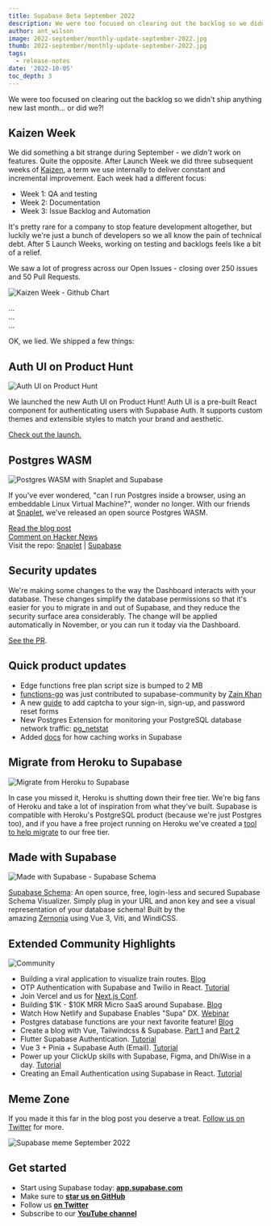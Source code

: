 ```yaml
---
title: Supabase Beta September 2022
description: We were too focused on clearing out the backlog so we didn't ship anything new last month... or did we?!
author: ant_wilson
image: 2022-september/monthly-update-september-2022.jpg  
thumb: 2022-september/monthly-update-september-2022.jpg
tags:
  - release-notes
date: '2022-10-05'
toc_depth: 3
---
```

We were too focused on clearing out the backlog so we didn't ship anything new last month... or did we?!

## Kaizen Week

We did something a bit strange during September - we *didn't* work on features. Quite the opposite. After Launch Week we did three subsequent weeks of [Kaizen](https://en.wikipedia.org/wiki/Kaizen), a term we use internally to deliver constant and incremental improvement. Each week had a different focus:

-   Week 1: QA and testing
-   Week 2: Documentation
-   Week 3: Issue Backlog and Automation

It's pretty rare for a company to stop feature development altogether, but luckily we're just a bunch of developers so we all know the pain of technical debt. After 5 Launch Weeks, working on testing and backlogs feels like a bit of a relief.

We saw a lot of progress across our Open Issues - closing over 250 issues and 50 Pull Requests.

![Kaizen Week - Github Chart](/images/blog/2022-september/kaizen.jpg)

… <br/>
… <br/>
… <br/>

OK, we lied. We shipped a few things:

## Auth UI on Product Hunt

![Auth UI on Product Hunt](/images/blog/2022-september/auth-ui-product-hunt.png)

We launched the new Auth UI on Product Hunt! Auth UI is a pre-built React component for authenticating users with Supabase Auth. It supports custom themes and extensible styles to match your brand and aesthetic.

[Check out the launch.](https://www.producthunt.com/posts/auth-ui-login-ui-for-your-web-app)

## Postgres WASM

![Postgres WASM with Snaplet and Supabase](/images/blog/2022-september/postgres-wasm.jpg)

If you've ever wondered, "can I run Postgres inside a browser, using an embeddable Linux Virtual Machine?", wonder no longer. With our friends at [Snaplet](https://www.snaplet.dev/?utm_campaign=Beta%20update%20emails&utm_source=hs_email&utm_medium=email&_hsenc=p2ANqtz-8u0x9grbiydYqh56hC_8Dta4ZiTdWbW0eXWkVCnUEUGWWoVDFXCpWzJWImkLfM-lG-o2JX), we've released an open source Postgres WASM.

[Read the blog post](https://supabase.com/blog/postgres-wasm) <br/>
[Comment on Hacker News](https://news.ycombinator.com/item?id=33067962) <br/>
Visit the repo: [Snaplet](https://github.com/snaplet/postgres-wasm) | [Supabase](https://github.com/supabase-community/postgres-wasm)

## Security updates

We're making some changes to the way the Dashboard interacts with your database. These changes simplify the database permissions so that it's easier for you to migrate in and out of Supabase, and they reduce the security surface area considerably. The change will be applied automatically in November, or you can run it today via the Dashboard.

[See the PR](https://github.com/supabase/supabase/discussions/9314).

## Quick product updates

- Edge functions free plan script size is bumped to 2 MB <br>
- [functions-go](https://github.com/supabase-community/functions-go) was just contributed to supabase-community by [Zain Khan](https://twitter.com/Za1n_K) <br>
- A new [guide](https://supabase.com/docs/guides/auth/auth-captcha) to add captcha to your sign-in, sign-up, and password reset forms <br>
- New Postgres Extension for monitoring your PostgreSQL database network traffic: [pg_netstat](https://github.com/supabase/pg_netstat) <br>
- Added [docs](https://supabase.com/docs/guides/storage-cdn) for how caching works in Supabase <br>

## Migrate from Heroku to Supabase

![Migrate from Heroku to Supabase](/images/blog/2022-september/migrate-from-heroku-to-supabase.jpg)

In case you missed it, Heroku is shutting down their free tier. We're big fans of Heroku and take a lot of inspiration from what they've built. Supabase is compatible with Heroku's PostgreSQL product (because we're just Postgres too), and if you have a free project running on Heroku we've created a [tool to help migrate](http://migrate.supabase.com/) to our free tier.

## Made with Supabase

![Made with Supabase - Supabase Schema](/images/blog/2022-september/madewithsupabase.jpg)

[Supabase Schema](https://supabase-schema.vercel.app/): An open source, free, login-less and secured Supabase Schema Visualizer. Simply plug in your URL and anon key and see a visual representation of your database schema! Built by the amazing [Zernonia](https://twitter.com/zernonia) using Vue 3, Viti, and WindiCSS.

## Extended Community Highlights

![Community](/images/blog/2022-june/community.jpg)

- Building a viral application to visualize train routes. [Blog](https://vercel.com/blog/building-a-viral-application-to-visualize-train-routes) <br/>
- OTP Authentication with Supabase and Twilio in React. [Tutorial](https://refine.dev/blog/supabase-twilio-otp-authentication-in-react/) <br/>
- Join Vercel and us for [Next.js Conf](https://nextjs.org/conf). <br/>
- Building $1K - $10K MRR Micro SaaS around Supabase. [Blog](https://microsaasidea.substack.com/p/micro-saas-products-around-supabase) <br/>
- Watch How Netlify and Supabase Enables "Supa" DX. [Webinar](https://www.netlify.com/resources/webinars/how-netlify-supabase-enables-supa-dx/) <br/>
- Postgres database functions are your next favorite feature! [Blog](https://mirror.xyz/0x7D15080A13c8128dBAf90a2c2326058b5c1D5eac/MaiOq5m1xSa9QfMuiLYq4bJdA0owWoTpOZNlQv76_so) <br/>
- Create a blog with Vue, Tailwindcss & Supabase. [Part 1](https://youtube.com/watch?v=0NB9lgFcOT4) and [Part 2](https://youtube.com/watch?v=UP2mHUpcv6g) <br/>
- Flutter Supabase Authentication. [Tutorial](https://www.sandromaglione.com/techblog/flutter-supabase-authentication-complete-tutorial) <br/>
- Vue 3 + Pinia + Supabase Auth (Email). [Tutorial](https://towardsdev.com/vue-3-pinia-supabase-auth-email-1228f5f8502e) <br/>
- Power up your ClickUp skills with Supabase, Figma, and DhiWise in a day. [Tutorial](https://dev.to/saloni137/power-up-your-clickup-skills-with-supabase-figma-and-dhiwise-in-a-day-3pak) <br/>
- Creating an Email Authentication using Supabase in React. [Tutorial](https://dev.to/surajondev/creating-an-email-authentication-using-supabase-in-react-5883) <br/>


## Meme Zone

If you made it this far in the blog post you deserve a treat. [Follow us on Twitter](https://twitter.com/supabase) for more.

![Supabase meme September 2022](/images/blog/2022-september/beta-update-september-meme.jpeg)

## Get started

- Start using Supabase today: **[app.supabase.com](https://app.supabase.com/)**
- Make sure to **[star us on GitHub](https://github.com/supabase/supabase)**
- Follow us **[on Twitter](https://twitter.com/supabase)**
- Subscribe to our **[YouTube channel](https://www.youtube.com/c/supabase)**
